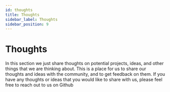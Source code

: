 ```yaml
---
id: thoughts
title: Thoughts
sidebar_label: Thoughts
sidebar_position: 9
---
```


# Thoughts

In this section we just share thoughts on potential projects, ideas, and other things that we are thinking about.
This is a place for us to share our thoughts and ideas with the community, and to get feedback on them.
If you have any thoughts or ideas that you would like to share with us, please feel free to reach out to us on Github

